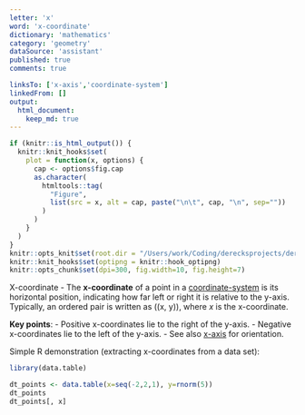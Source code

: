 ```yaml
---
letter: 'x'
word: 'x-coordinate'
dictionary: 'mathematics'
category: 'geometry'
dataSource: 'assistant'
published: true
comments: true

linksTo: ['x-axis','coordinate-system']
linkedFrom: []
output:
  html_document:
    keep_md: true
---
```


```r
if (knitr::is_html_output()) {
  knitr::knit_hooks$set(
    plot = function(x, options) {
      cap <- options$fig.cap
      as.character(
        htmltools::tag(
          "Figure", 
          list(src = x, alt = cap, paste("\n\t", cap, "\n", sep=""))
        )
      )
    }
  )
}
knitr::opts_knit$set(root.dir = "/Users/work/Coding/derecksprojects/derecksnotes.com-playground/derecksnotes.com/client/src/app/dictionaries/mathematics/definitions")
knitr::knit_hooks$set(optipng = knitr::hook_optipng)
knitr::opts_chunk$set(dpi=300, fig.width=10, fig.height=7)
```

<a id="x-coordinate">X-coordinate</a> - The **x-coordinate** of a point in a [coordinate-system](#coordinate-system) is its horizontal position, indicating how far left or right it is relative to the y-axis. Typically, an ordered pair is written as \((x, y)\), where $x$ is the x-coordinate.

**Key points**:
- Positive x-coordinates lie to the right of the y-axis.
- Negative x-coordinates lie to the left of the y-axis.
- See also [x-axis](#x-axis) for orientation.

Simple R demonstration (extracting x-coordinates from a data set):

```r
library(data.table)

dt_points <- data.table(x=seq(-2,2,1), y=rnorm(5))
dt_points
dt_points[, x]
```
